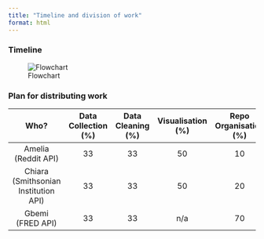 ```yaml
---
title: "Timeline and division of work"
format: html
---
```


### Timeline

![Flowchart](./Images/timeline_flowchart.png)

### Plan for distributing work

| Who? | Data Collection (%) | Data Cleaning (%) | Visualisation (%) | Repo Organisation (%) | Documentation (%) |
|:----------:|:----------:|:----------:|:------------:|:----------:|:----------:|
| Amelia (Reddit API) | 33 | 33 | 50 | 10 | 40 |
| Chiara  (Smithsonian Institution API) | 33 | 33 | 50 | 20 | 30 |
| Gbemi (FRED API) | 33 | 33 | n/a | 70 | 30 |